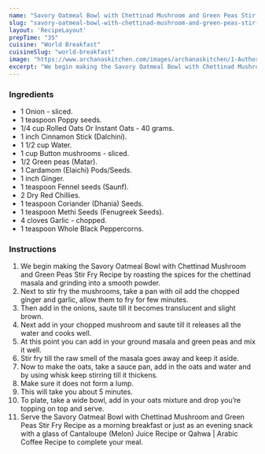 ---
name: "Savory Oatmeal Bowl with Chettinad Mushroom and Green Peas Stir Fry Recipe"
slug: "savory-oatmeal-bowl-with-chettinad-mushroom-and-green-peas-stir-fry-recipe"
layout: 'RecipeLayout'
prepTime: "35"
cuisine: "World Breakfast"
cuisineSlug: "world-breakfast"
image: "https://www.archanaskitchen.com/images/archanaskitchen/1-Author/sibyl_sunitha/Savory_Oatmeal_Bowl_with_Chettinad_Mushroom_and_Green_Peas_Stir_Fry_Recipe_.jpg"
excerpt: "We begin making the Savory Oatmeal Bowl with Chettinad Mushroom and Green Peas Stir Fry Recipe by roasting the spices for the chettinad masala and grinding into a smooth powder"
---

### Ingredients

- 1 Onion - sliced.
- 1 teaspoon Poppy seeds.
- 1/4 cup Rolled Oats Or Instant Oats - 40 grams.
- 1 inch Cinnamon Stick (Dalchini).
- 1 1/2 cup Water.
- 1 cup Button mushrooms - sliced.
- 1/2 Green peas (Matar).
- 1 Cardamom (Elaichi) Pods/Seeds.
- 1 inch Ginger.
- 1 teaspoon Fennel seeds (Saunf).
- 2 Dry Red Chillies.
- 1 teaspoon Coriander (Dhania) Seeds.
- 1 teaspoon Methi Seeds (Fenugreek Seeds).
- 4 cloves Garlic - chopped.
- 1 teaspoon Whole Black Peppercorns.

### Instructions

1. We begin making the Savory Oatmeal Bowl with Chettinad Mushroom and Green Peas Stir Fry Recipe by roasting the spices for the chettinad masala and grinding into a smooth powder.
1. Next to stir fry the mushrooms, take a pan with oil add the chopped ginger and garlic, allow them to fry for few minutes.
1. Then add in the onions, saute till it becomes translucent and slight brown.
1. Next add in your chopped mushroom and saute till it releases all the water and cooks well.
1. At this point you can add in your ground masala and green peas and mix it well.
1. Stir fry till the raw smell of the masala goes away and keep it aside.
1. Now to make the oats, take a sauce pan, add in the oats and water and by using whisk keep stirring till it thickens.
1. Make sure it does not form a lump.
1. This will take you about 5 minutes.
1. To plate, take a wide bowl, add in your oats mixture and drop you’re topping on top and serve.
1. Serve the Savory Oatmeal Bowl with Chettinad Mushroom and Green Peas Stir Fry Recipe as a morning breakfast or just as an evening snack with a glass of Cantaloupe (Melon) Juice Recipe or Qahwa | Arabic Coffee Recipe to complete your meal.
